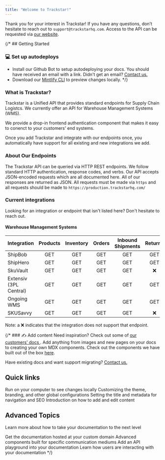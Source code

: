 ```yaml
---
title: "Welcome to Trackstar!"
---
```


Thank you for your interest in Trackstar! If you have any questions, don’t hesitate to reach out to `support@trackstarhq.com`. Access to the API can be requested via [our website](https://trackstarhq.com).

{/* ## Getting Started
### 💻  Set up autodeploys
- Install our Github Bot to setup autodeploying your docs. You should have received an email with a link. Didn't get an email? <a href="mailto:kate@mintlify.com">Contact us.</a>
- Download our <a href="https://mintlify.com/docs/development">Mintlify CLI</a> to preview changes locally. */}

### What is Trackstar?
Trackstar is a Unified API that provides standard endpoints for Supply Chain Logistcs.
We currently offer an API for Warehouse Management Systems (WMS).

We provide a drop-in frontend authentication component that makes it easy to conenct to your customers' end systems.

Once you add Trackstar and integrate with our endpoints once, you automatically have support for all existing and new integrations we add.


### About Our Endpoints
The Trackstar API can be queried via HTTP REST endpoints. We follow standard HTTP authentication, response codes, and verbs.
Our API accepts JSON-encoded requests which are all documented here. All of our responses are returned as JSON.
All requests must be made via `https` and all requests should be made to `https://production.trackstarhq.com/`

### Current integrations
Looking for an integration or endpoint that isn't listed here? Don't hesitate to reach out.

#### Warehouse Management Systems
| Integration            | Products | Inventory | Orders |  Inbound Shipments | Returns | Shipping Methods | Warehouses
| :--------------------- | :------: | :-------: | :----: | :----------------: | :-----: | :--------------: | :--------:
| ShipBob                | GET      | GET       | GET    | GET                | GET     | GET              | GET
| ShipHero               | GET      | GET       | GET    | GET                | GET     | ❌               | GET
| SkuVault               | GET      | GET       | GET    | GET                | ❌      | ❌               | GET
| Extensiv (3PL Central) | GET      | GET       | GET    | GET                | GET     | GET              | GET
| Ongoing WMS            | GET      | GET       | GET    | GET                | GET     | GET              | GET
| SKUSavvy               | GET      | GET       | GET    | GET                | ❌      | GET              | GET


Note: a ❌ indicates that the integration does not support that endpoint.

{/* ### ✍️ Add content
<Tip>
Need inspiration? Check out some of <a href="https://mintlify.com/showcase">our customers' docs </a>.
</Tip>
Add anything from images and new pages on your docs to creating your own MDX components. Check out the components we have built out of the box <a href="https://mintlify.com/docs/writing-content/overview">here</a>.<br />

Have existing docs and want support migrating? <a href="mailto:kate@mintlify.com">Contact us.</a>

## Quick links
<CardGroup>
  <Card title="Developer setup" icon="rectangle-terminal" href="https://mintlify.com/docs/development">
    Run on your computer to see changes locally
  </Card>
  <Card title="Style it up" icon="sliders" href="https://mintlify.com/docs/settings/global">
    Customizing the theme, branding, and other global configurations
  </Card>
  <Card title="SEO and Metadata" icon="heading" href="https://mintlify.com/docs/settings/page">
    Setting the title and metadata for navigation and SEO
  </Card>
  <Card title="Content Tips" icon="pen-nib" href="https://mintlify.com/docs/components/overview">
    Introduction on how to add and edit content
  </Card>
</CardGroup>

## Advanced Topics
Learn more about how to take your documentation to the next level

<CardGroup>
  <Card title="Custom Domains" icon="browser" href="https://mintlify.com/docs/settings/custom-domain/subdomain">
    Get the documentation hosted at your custom domain
  </Card>
  <Card title="Advanced Components" icon="paintbrush-pencil" href="https://mintlify.com/docs/components/advanced/accordion">
    Advanced components built for specific communication mediums
  </Card>
  <Card title="API Components" icon="square-code" href="https://mintlify.com/docs/api-components/overview">
    Add an API playground into your documentation
  </Card>
  <Card title="Analytics" icon="chart-mixed" href="https://mintlify.com/docs/analytics/supported-integrations">
    Learn how users are interacting with your documentation
  </Card>
</CardGroup> */}
